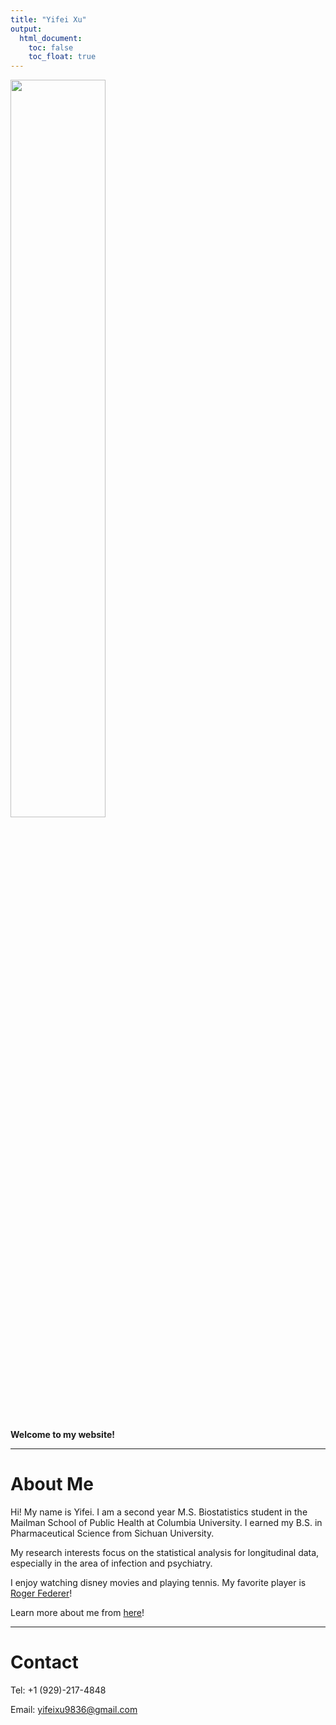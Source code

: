 ```yaml
---
title: "Yifei Xu"
output: 
  html_document:
    toc: false
    toc_float: true
---
```

<style>
    body {
    background: url('background.JPG');
    background-position: center center;
    background-size: cover;
    background-repeat: no-repeat;
    background-attachment: fixed;
    }
</style>
    
<img src="me.JPG" style = "width:55%"/>

**Welcome to my website!**

<hr />

# About Me

Hi! My name is Yifei. I am a second year M.S. Biostatistics student in the Mailman School of Public Health at Columbia University. I earned my B.S. in Pharmaceutical Science from Sichuan University.

My research interests focus on the statistical analysis for longitudinal data, especially in the area of infection and psychiatry.

I enjoy watching disney movies and playing tennis. My favorite player is [Roger Federer](https://twitter.com/rogerfederer?lang=en)!

Learn more about me from [here](About.html)!

<hr />

# Contact

Tel: +1 (929)-217-4848

Email: <yifeixu9836@gmail.com>


